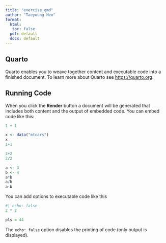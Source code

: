 ```yaml
---
title: "exercise_qmd"
author: "Taeyoung Heo"
format: 
  html:
   toc: false
  pdf: default
  docx: default
---
```


## Quarto

Quarto enables you to weave together content and executable code into a finished document. To learn more about Quarto see <https://quarto.org>.

## Running Code

When you click the **Render** button a document will be generated that includes both content and the output of embedded code. You can embed code like this:

```r
1 + 1
```

```r
x <- data("mtcars")
x
1+1
```

```r
2+2
2/2

```

```r
a <- 3
b <- 4
a*b
a/b
a-b
```

You can add options to executable code like this

```r
#| echo: false
2 * 2
```

```r
pls = 44
```

The `echo: false` option disables the printing of code (only output is displayed).
